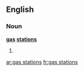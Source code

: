 ==English==

===Noun===
'''[[gas]] [[station]]s'''

# {{plural of|[[gas station]]}}

[[ar:gas stations]]
[[fr:gas stations]]
